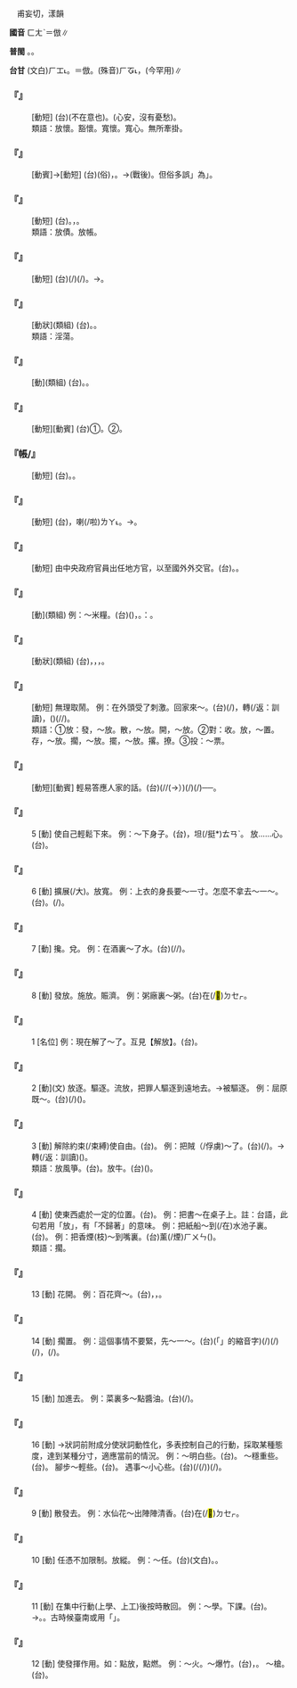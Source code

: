 
=={{ruby|放|ㄈㄤˋ}}==

　甫妄切，漾韻

'''國音''' <rt>ㄈㄤˋ</rt>{{ruby|。|ㄈㄤˇ}}＝倣∥

'''普閩''' {{ruby|(文)|ㄏㆲ˪}}。{{ruby|(白)|ㄅㄤ˪}}。

'''台甘''' (文白)<rt>ㄏㆲ˪</rt>。{{ruby|(語)|ㄅㄤ˪}}{{ruby|。|ㄏㆲˋ}}＝倣。(殊音)<rt>ㄏㆧ˪</rt>，{{ruby|放|ㄏㆧ˪}}{{ruby|嚇|ㄏㄧㆩㆷ}}(今罕用)∥

    

==='''『{{ruby|放|ㄈㄤˋ}}{{ruby|心|ㄒㄧㄣ}}』'''===
: [動短] (台){{ruby|放|ㄏㆲ˪}}{{ruby|心|ㄒㄧㆬ}}(不在意也)。{{ruby|安|ㄢ}}{{ruby|心|ㄒㄧㆬ}}(心安，沒有憂愁)。
:類語：放懷。豁懷。寬懷。寬心。無所牽掛。
:
    

==='''『{{ruby|放|ㄈㄤˋ}}{{ruby|假|ㄐㄧㄚˋ}}』'''===
: [動賓]→[動短] (台)(俗){{ruby|放|ㄅㄤ˪}}{{ruby|假|ㄍㆤ˪}}，{{ruby|放|ㄅㄤ˪}}{{ruby|暇|ㄏㆤ˫}}。→{{ruby|放|ㄏㆲ˪}}{{ruby|假|ㄍㄚ˪}}(戰後)。但俗多誤{{ruby|「|ㄍㄚ˪}}」為{{ruby|「|ㄍㄚˋ}}」。
    

==='''『{{ruby|放|ㄈㄤˋ}}{{ruby|款|ㄎㄨㄢˇ}}』'''===
: [動短] (台){{ruby|放|ㄏㆲ˪}}{{ruby|款|ㄎㄨㄢˋ}}{{ruby|/|ㄎㄨㆩˋ}}。{{ruby|提|ㄊㆤㆷ}}{{ruby|錢|ㄐㆪˊ}}{{ruby|借|ㄐㄧㄜㆷ}}{{ruby|別|ㄅㄚㆵ ͘}}{{ruby|人|ㄌㄤˊ}}{{ruby|用|ㄧㄥ˫}}{{ruby|/|ㄧㆲ˫}}，{{ruby|收|ㄒㄧㄨ}}{{ruby|利|ㄌㄧ˫}}{{ruby|息|ㄒㄧㆤㆶ}}。
:類語：放債。放帳。
:
    

==='''『{{ruby|放|ㄈㄤˋ}}{{ruby|牛|ㄋㄧㄡˊ}}』'''===
: [動短] (台){{ruby|牽|ㄎㄢ}}{{ruby|牛|ㆣㄨˊ}}{{ruby|去|ㄎㄧ˪}}{{ruby|草|ㄘㄠˋ}}{{ruby|埔|ㄅㆦ}}(/{{ruby|牛|ㆣㄨˊ}}{{ruby|埔|ㄅㆦ}}){{ruby|飼|ㄑㄧ˫}}(/{{ruby|食|ㄐㄧㄚㆷ ͘}}){{ruby|草|ㄘㄠˋ}}。→{{ruby|顧|ㄍㆦ˪}}{{ruby|牛|ㆣㄨˊ}}。
    

==='''『{{ruby|放|ㄈㄤˋ}}{{ruby|縱|ㄗㄨㄥˋ}}』'''===
: [動狀](類組) (台){{ruby|放|ㄏㆲ˪}}{{ruby|縱|ㄑㄧㆲ˪}}。{{ruby|浪|ㄌㆲ˫}}{{ruby|蕩|ㄉㆲ˫}}。
:類語：淫蕩。
:
    

==='''『{{ruby|放|ㄈㄤˋ}}{{ruby|任|ㄖㄣˋ}}』'''===
: [動](類組) (台){{ruby|據|ㄍㄨ˪}}{{ruby|/|ㄍㄧ˪}}{{ruby|在|ㄗㄞ˫}}{{ruby|人|ㄌㄤˊ}}{{ruby|去|ㄎㄧ˪}}。{{ruby|無|ㆠㄜˊ}}{{ruby|去|ㄎㄧ˪}}{{ruby|管|ㄍㄨㄢˋ}}{{ruby|束|ㄙㆦㆶ}}。
    

==='''『{{ruby|放|ㄈㄤˋ}}{{ruby|哨|ㄕㄠˋ}}』'''===
: [動短][動賓] (台)①{{ruby|派|ㄆㄞ˪}}{{ruby|警|ㄍㄧㄥ˪}}{{ruby|←|ㄍㄧㄥˋ}}{{ruby|衛|ㄨㆤ˫}}{{ruby|顧|ㄍㆦ˪}}{{ruby|門|ㄇㆭˊ}}{{ruby|頭|ㄊㄠˊ}}。②{{ruby|當|ㄉㆭ}}{{ruby|衛|ㄨㆤ˫}}{{ruby|兵|ㄅㄧㄥ}}{{ruby|站|ㄉㄧㆰ˪}}{{ruby|門|ㄇㆭˊ}}{{ruby|頭|ㄊㄠˊ}}{{ruby|警|ㄍㄧㄥˋ}}{{ruby|戒|ㄍㄞ˪}}{{ruby|出|ㄘㄨㆵ}}{{ruby|入|ㆢㄧㆴ ͘}}{{ruby|/|ㄌㄧㆴ}}{{ruby|丌|ㆤ}}{{ruby|人|ㄌㄧㄣˊ}}{{ruby|/|ㆢㄧㄣˊ}}{{ruby|物|ㆠㄨㆵ ͘}}。
    

==='''『{{ruby|放|ㄈㄤˋ}}帳/{{ruby|賬|ㄓㄤˋ}}』'''===
: [動短] (台){{ruby|付|ㄏㆦ˫}}{{ruby|人|ㄌㄤˊ}}{{ruby|賒|ㄒㄧㄚ}}{{ruby|帳|ㄒㄧㄠ˪}}。{{ruby|先|ㄒㄧㄥ}}{{ruby|交|ㄍㄠ}}{{ruby|貨|ㄏㆤ˪}}{{ruby|/|ㄏㄨㆤ˪}}{{ruby|以|ㄧˋ}}{{ruby|後|ㄠ˫}}{{ruby|另|ㄌㄧㄥ˫}}{{ruby|日|ㆢㄧㆵ ͘}}{{ruby|/|ㄌㄧㆵ ͘}}{{ruby|收|ㄒㄧㄨ}}{{ruby|帳|ㄒㄧㄠ˪}}。
    

==='''『{{ruby|放|ㄈㄤˋ}}{{ruby|晴|ㄑㄧㄥˊ}}{{ruby|兒|ㄦ}}』'''===
: [動短] (台){{ruby|雨|ㄏㆦ˫}}{{ruby|落|ㄌㄜㆷ ͘}}{{ruby|煞|ㄙㄨㄚㆷ}}，{{ruby|天|ㄊㆪ}}{{ruby|晴|ㄗㆥˊ}}喇(/啦)<rt>ㄌㄚ˪</rt>。→{{ruby|大|ㄉㄨㄚ˫}}{{ruby|好|ㄏㆦˋ}}{{ruby|/|ㄏㄜˋ}}{{ruby|天|ㄊㆪ}}。
    

==='''『{{ruby|外|ㄨㄞˋ}}{{ruby|放|ㄈㄤˋ}}』'''===
: [動短] 由中央政府官員出任地方官，以至國外外交官。(台){{ruby|外|ㆣㄨㄚ˫}}{{ruby|放|ㄏㆲ˪}}。{{ruby|派|ㄆㄞ˪}}{{ruby|出|ㄘㄨㆵ}}{{ruby|外|ㆣㄨㄚ˫}}{{ruby|國|ㄍㆦㆶ}}{{ruby|服|ㄏㆦㆶ ͘}}{{ruby|務|ㆠㄨ˫}}。
    

==='''『{{ruby|發|ㄈㄚ}}{{ruby|放|ㄈㄤˋ}}』'''===
: [動](類組) 例：～米糧。(台)({{ruby|政|ㄐㄧㄥ˪}}{{ruby|府|ㄏㄨˋ}}{{ruby|機|ㄍㄧ}}{{ruby|構|ㄍㆦ˪}}{{ruby|撥|ㄅㄨㄚㆷ}}{{ruby|財|ㄗㄞˊ}}{{ruby|物|ㆠㄨㆵ ͘}}{{ruby|付|ㄏㆦ˫}}{{ruby|一|ㄐㄧㆵ ͘}}{{ruby|批|ㄆㆤ}}{{ruby|/|ㄆㄨㆤ}}{{ruby|人|ㄌㄤˊ}})，{{ruby|叫|ㄍㄧㄜ˪}}{{ruby|做|ㄗㄨㆤ˪}}{{ruby|/|ㄗㄜ˪}}{{ruby|發|ㄏㄨㄚㆵ}}{{ruby|放|ㄏㆲ˪}}。{{ruby|像|ㄑㄧㆫ˫}}{{ruby|/|ㄑㄧㆧ˫}}{{ruby|講|ㄍㆲˋ}}{{ruby|→|ㄍㆲ}}：{{ruby|配|ㄆㆤ˪}}{{ruby|/|ㄆㄨㆤ˪}}{{ruby|給|ㄍㄧㆴ}}。
    

==='''『{{ruby|放|ㄈㄤˋ}}{{ruby|肆|ㄙˋ}}』'''===
: [動狀](類組) (台){{ruby|對|ㄉㄨㄧ˪}}{{ruby|人|ㄌㄤˊ}}{{ruby|傷|ㄒㄧㆫ}}{{ruby|/|ㄒㄧㆧ}}{{ruby|過|ㄍㆤ˪}}{{ruby|/|ㄍㄨㆤ˪}}{{ruby|隨|ㄙㄨㄧˊ}}{{ruby|便|ㄅㄧㄢ˫}}，{{ruby|太|ㄊㄞ˪}}{{ruby|無|ㆠㄜˊ}}{{ruby|拘|ㄎㄨ}}{{ruby|束|ㄙㆦㆶ}}，{{ruby|無|ㆠㄜˊ}}{{ruby|大|ㄉㄨㄚ˫}}{{ruby|無|ㆠㄜˊ}}{{ruby|細|ㄙㄨㆤ˪}}{{ruby|/|ㄙㆤ˪}}，{{ruby|無|ㆠㄜˊ}}{{ruby|禮|ㄌㆤˋ}}{{ruby|數|ㄙㆦ˪}}。
    

==='''『{{ruby|放|ㄈㄤˋ}}{{ruby|刺|ㄘˋ}}{{ruby|兒|ㄦ}}』'''===
: [動短] 無理取鬧。 例：在外頭受了刺激。回家來～。(台){{ruby|在|ㄗㄞ˫}}{{ruby|→|ㄉㄧ˫}}{{ruby|外|ㆣㄨㄚ˫}}{{ruby|面|ㆠㄧㄣ˫}}{{ruby|付|ㄏㆦ˫}}{{ruby|人|ㄌㄤˊ}}{{ruby|激|ㄍㄧㆤㆶ}}{{ruby|氣|ㄎㄧ˪}}(/{{ruby|受|ㄒㄧㄨ˫}}{{ruby|刺|ㄑㆪ˪}}{{ruby|激|ㄍㄧㆤㆶ}})，轉(/返：訓讀){{ruby|·|ㄉㆭˋ}}{{ruby|來|·ㄌㄞˊ}}{{ruby|厝|ㄘㄨ˪}}{{ruby|裏|ㄋㄧㆷ}}{{ruby|/|ㄌㄧㄣ˪}}，({{ruby|遷|ㄑㄧㄢ}}{{ruby|怒|ㄋㆦ˫}}){{ruby|烏|ㆦ}}{{ruby|白|ㄅㆤㆷ ͘}}{{ruby|罵|ㄇㆤ˫}}{{ruby|/|ㄇㄚ˫}}(/{{ruby|刺|ㄑㄧ˪}}{{ruby|刺|ㄑㄧ˪}}{{ruby|夯|ㆣㄧㄚˊ}}{{ruby|夯|ㆣㄧㄚˊ}}/{{ruby|<mark>&#xffe60;</mark>|ㄘㄨㆩ}}{{ruby|刺|ㄑㄧ˪}}{{ruby|刺|ㄑㄧ˪}})。
:類語：①放：發，～放。散，～放。開，～放。②對：收。放，～置。存，～放。擱，～放。擺，～放。撂。撩。③投：～票。
:
    

==='''『{{ruby|放|ㄈㄤˋ}}{{ruby|響|ㄒㄧㄤˇ}}{{ruby|砲|ㄆㄠˋ}}』'''===
: [動短][動賓] 輕易答應人家的話。(台){{ruby|合|ㄍㄚㆴ}}{{ruby|人|ㄌㄤˊ}}{{ruby|講|ㄍㆲˋ}}{{ruby|→|ㄍㆲ}}{{ruby|話|ㄨㆤ˫}}{{ruby|隨|ㄙㄨㄧˊ}}{{ruby|便|ㄅㄧㄢ˫}}{{ruby|答|ㄉㄚㆷ}}{{ruby|應|ㄧㄥ˪}}(/{{ruby|濫|ㄌㆰ˫}}{{ruby|使|ㄙㄨˋ}}{{ruby|答|ㄉㄚㆷ}}{{ruby|應|ㄧㄥ˪}}/{{ruby|逐|ㄉㄚㆶ ͘}}{{ruby|項|ㄏㄤ˫}}{{ruby|好|ㄏㄜˋ}}{{ruby|便|ㄅㄧㄢ}}(→{{ruby|味|ㆠㄧ˫}}）{{ruby|是|ㄒㄧ˫}}){{ruby|後|ㄠ˫}}{{ruby|來|ㄌㄞˊ}}{{ruby|會|ㄨㆤ˫}}{{ruby|/|ㆤ˫}}{{ruby|有|ㄨ˫}}{{ruby|費|ㄏㄨㄧ˪}}{{ruby|氣|ㄎㄧ˪}}{{ruby|丌|ㆤ}}{{ruby|載|ㄉㄞ˫}}(/{{ruby|戴|ㄉㄞ˪}}){{ruby|事|ㄐㄧ˪}}(/{{ruby|事|ㄉㄞ˫}}{{ruby|情|ㄐㄧ˪}})──{{ruby|麻|ㄇㄚˊ}}{{ruby|煩|ㄏㄨㄢˊ}}。
    

==='''『{{ruby|放|ㄈㄤˋ}}』'''===
:5  [動] 使自己輕鬆下來。 例：～下身子。(台){{ruby|倒|ㄉㄜ˪}}{{ruby|落|ㄌㄜㆷ ͘}}{{ruby|眠|ㆠㄧㄣˊ}}{{ruby|床|ㄘㆭˊ}}，{{ruby|倒|ㄉㄜ˪}}坦(/挺*)<rt>ㄊㄢˋ</rt>{{ruby|橫|ㄏㄨㆪˊ}}{{ruby|/|ㄏㄨㆮˊ}}。  放……心。(台){{ruby|安|ㄢ}}{{ruby|心|ㄒㄧㆬ}}。
    

==='''『{{ruby|放|ㄈㄤˋ}}』'''===
:6  [動] 擴展(/大)。放寬。 例：上衣的身長要～一寸。怎麼不拿去～一～。(台){{ruby|放|ㄅㄤ˪}}。{{ruby|放|ㄅㄤ˪}}{{ruby|闊|ㄎㄨㄚㆷ}}(/{{ruby|長|ㄉㆭˊ}})。
    

==='''『{{ruby|放|ㄈㄤˋ}}』'''===
:7  [動] 攙。兌。 例：在酒裏～了水。(台){{ruby|酒|ㄐㄧㄨˋ}}{{ruby|透|ㄊㄠ˪}}(/{{ruby|參|ㄘㆰ}}/{{ruby|攙|ㄘㆰ}}){{ruby|水|ㄗㄨㄧˋ}}。
    

==='''『{{ruby|放|ㄈㄤˋ}}』'''===
:8  [動] 發放。施放。賑濟。 例：粥廠裏～粥。(台){{ruby|粥|ㄐㄧㆦㆶ}}{{ruby|廠|ㄑㄧㆧˋ}}在(/<mark>&#xf9549;</mark>)<rt>ㄉㆤㆷ</rt>{{ruby|分|ㄅㄨㄣ}}{{ruby|糜|ㄇㄨㄞˊ}}{{ruby|/|ㆠㆤˊ}}{{ruby|付|ㄏㆦ˫}}{{ruby|人|ㄌㄤˊ}}。
    

==='''『{{ruby|放|ㄈㄤˋ}}』'''===
:1  [名位] 例：現在解了～了。互見【解放】。(台){{ruby|現|ㄏㄧㄢ˫}}{{ruby|在|ㄗㄞ˫}}{{ruby|解|ㄍㄞˋ}}{{ruby|了|ㄌㄧㄠˋ}}{{ruby|放|ㄅㄤ˪}}{{ruby|了|ㄌㄧㄠˋ}}。
    

==='''『{{ruby|放|ㄈㄤˋ}}』'''===
:2  [動](文) 放逐。驅逐。流放，把罪人驅逐到遠地去。→被驅逐。 例：屈原既～。(台){{ruby|屈|ㄎㄨㆵ}}{{ruby|原|ㆣㄨㄢˊ}}{{ruby|既|ㄍㄧ˪}}{{ruby|已|ㄧˋ}}(/{{ruby|既|ㄍㄧ˪}}{{ruby|然|ㆢㄧㄢˊ}}{{ruby|/|ㄌㄧㄢˊ}})({{ruby|被|ㄅㄧ˫}}){{ruby|驅|ㄎㄨ}}{{ruby|逐|ㄉㄧㆦㆶ ͘}}{{ruby|了|ㄌㄧㄠˋ}}{{ruby|後|ㄠ˫}}。
    

==='''『{{ruby|放|ㄈㄤˋ}}』'''===
:3  [動] 解除約束(/束縛)使自由。(台){{ruby|放|ㄅㄤ˪}}{{ruby|付|ㄏㆦ˫}}{{ruby|伊|·ㄧ}}{{ruby|去|ㄎㄧ˪}}。 例：把賊（/俘虜)～了。(台){{ruby|將|ㄐㄧㆲ}}{{ruby|賊|ㄘㄚㆵ}}{{ruby|仔|ㄚ}}(/{{ruby|俘|ㄏㄨ}}{{ruby|虜|ㄌㆦˋ}}){{ruby|放|ㄅㄤ˪}}{{ruby|去|ㄎㄧ˪}}。→{{ruby|放|ㄅㄤ˪}}{{ruby|付|ㄏㆦ˫}}{{ruby|賊|ㄘㄚㆵ}}{{ruby|仔|ㄚ}}轉(/返：訓讀){{ruby|·|ㄉㆭˋ}}{{ruby|去|·ㄎㄧ˪}}({{ruby|無|ㆠㄜˊ}}{{ruby|<mark>&#xffa49;</mark>|ㆠㆤㆷ}}{{ruby|/|ㆠㄨㆤㆷ}}{{ruby|責|ㄐㄧㆤㆶ}}{{ruby|備|ㄅㄧ˫}}{{ruby|伊|·ㄧ}})。
:類語：放風箏。(台){{ruby|放|ㄅㄤ˪}}{{ruby|風|ㄏㆲ}}{{ruby|吹|ㄘㄨㆤ}}{{ruby|/|ㄘㆤ}}。放牛。(台){{ruby|放|ㄅㄤ˪}}{{ruby|牛|ㆣㄨˊ}}{{ruby|去|·ㄎㄧ˪}}{{ruby|食|ㄐㄧㄚㆷ ͘}}{{ruby|草|ㄘㄠˋ}}({{ruby|但|ㄉㄢ˫}}{{ruby|亦|ㄧㄚㆷ ͘}}{{ruby|著|ㄉㄧㄜㆷ}}{{ruby|顧|ㄍㆦ˪}}{{ruby|咧|ㄌㆤ˪}})。
:
    

==='''『{{ruby|放|ㄈㄤˋ}}』'''===
:4  [動] 使東西處於一定的位置。(台){{ruby|囥|ㄎㆭ˪}}。 例：把書～在桌子上。註：台語，此句若用「放」，有「不歸著」的意味。 例：把紙船～到(/在)水池子裏。(台){{ruby|將|ㄐㄧㆲ}}{{ruby|紙|ㄗㄨㄚˋ}}{{ruby|船|ㄗㄨㄣˊ}}{{ruby|下|ㄏㆤ˫}}{{ruby|落|ㄌㄜㆷ ͘}}{{ruby|去|·ㄎㄧ˪}}{{ruby|水|ㄗㄨㄧˋ}}{{ruby|窟|ㄎㄨㆵ}}{{ruby|仔|ㄚ}}{{ruby|裏|ㄌㄧㄣ˪}}。 例：把香煙(枝)～到嘴裏。(台)薰(/煙)<rt>ㄏㄨㄣ</rt>({{ruby|枝|ㄍㄧ}}){{ruby|咬|ㄍㄚ˫}}{{ruby|站|ㄉㄧㆰ˪}}{{ruby|嘴|ㄘㄨㄧ˪}}{{ruby|內|ㄌㄞ˫}}。
:類語：擱。
:
    

==='''『{{ruby|放|ㄈㄤˋ}}』'''===
:13  [動] 花開。 例：百花齊～。(台){{ruby|各|ㄍㆦㆶ}}{{ruby|種|ㄐㄧㆲˋ}}{{ruby|花|ㄏㆤ}}{{ruby|/|ㄏㄨㆤ}}{{ruby|做|ㄗㄨㆤ˪}}{{ruby|/|ㄗㄜ˪}}{{ruby|一|ㄐㄧㆵ ͘}}{{ruby|時|ㄒㄧˊ}}{{ruby|開|ㄎㄨㄧ}}，{{ruby|競|ㄍㄧㄥ˪}}{{ruby|艷|ㄧㆰ˫}}，{{ruby|並|ㄆㄧㄥ˫}}{{ruby|<mark>&#xffad0;</mark>|ㄙㄨㄧˋ}}。
    

==='''『{{ruby|放|ㄈㄤˋ}}』'''===
:14  [動] 擱置。 例：這個事情不要緊，先～一～。(台){{ruby|<mark>&#xffb50;</mark>|ㄐㄧㆵ}}(「{{ruby|此|ㄐㄧˋ}}{{ruby|一|ㄐㄧㆵ ͘}}」的縮音字)(/{{ruby|此|ㄐㄧㆵ}}){{ruby|個|ㆤˊ}}{{ruby|載|ㄉㄞ˫}}(/{{ruby|戴|ㄉㄞ˪}}){{ruby|事|ㄐㄧ˪}}(/{{ruby|事|ㄉㄞ˫}}{{ruby|情|ㄐㄧ˪}}){{ruby|無|ㆠㄜˊ}}{{ruby|要|ㄧㄠ˪}}{{ruby|緊|ㄍㄧㄣˋ}}，{{ruby|且|ㄑㄧㄚˋ}}{{ruby|放|ㄅㄤ˪}}{{ruby|囥|ㄎㆭ˪}}(/{{ruby|下|ㄏㆤ˫}}){{ruby|咧|ㄌㆤ˪}}。
    

==='''『{{ruby|放|ㄈㄤˋ}}』'''===
:15  [動] 加進去。 例：菜裏多～點醬油。(台){{ruby|菜|ㄘㄞ˪}}{{ruby|湯|ㄊㆭ˫}}{{ruby|加|ㄍㆤ}}{{ruby|下|ㄏㆤ˫}}(/{{ruby|參|ㄘㆰ}}){{ruby|一|ㄐㄧㆵ ͘}}{{ruby|點|ㄉㄧㆰˋ}}{{ruby|仔|ㄚ}}{{ruby|豆|ㄉㄠ˫}}{{ruby|油|ㄧㄨˊ}}。
    

==='''『{{ruby|放|ㄈㄤˋ}}』'''===
:16  [動] →狀詞前附成分使狀詞動性化，多表控制自己的行動，採取某種態度，達到某種分寸，適應當前的情況。 例：～明白些。(台){{ruby|較|ㄎㄚㆷ}}{{ruby|知|ㄗㆮ}}{{ruby|輕|ㄎㄧㄣ}}{{ruby|重|ㄉㄤ˫}}{{ruby|咧|ㄌㆤ˪}}。 ～穩重些。(台){{ruby|較|ㄎㄚㆷ}}{{ruby|自|ㄗㄨ˫}}{{ruby|在|ㄗㄞ˫}}{{ruby|咧|ㄌㆤ˪}}。 腳步～輕些。(台){{ruby|較|ㄎㄚㆷ}}{{ruby|寬|ㄎㄨㄢ}}{{ruby|→|ㄎㄨㆩ}}{{ruby|仔|ㄚ}}{{ruby|行|ㄍㄧㆩˊ}}{{ruby|咧|ㄌㆤ˪}}。 遇事～小心些。(台){{ruby|凡|ㄏㄨㄢ˫}}{{ruby|事|ㄙㄨ˫}}(/{{ruby|凡|ㄏㄨㄢˊ}}{{ruby|載|ㄉㄞ˫}}(/{{ruby|戴|ㄉㄞ˪}}){{ruby|事|ㄉㄞ˫}}{{ruby|情|ㄐㄧ˪}}){{ruby|著|ㄉㄧㄜㆷ}}{{ruby|較|ㄎㄚㆷ}}{{ruby|細|ㄙㄨㆤ˪}}{{ruby|/|ㄙㆤ˪}}{{ruby|膩|ㆢㄧ˫}}{{ruby|/|ㄌㄧ˫}}(/{{ruby|小|ㄒㄧㄜˋ}}{{ruby|心|ㄒㄧㆬ}}){{ruby|咧|ㄌㆤ˪}}。
    

==='''『{{ruby|放|ㄈㄤˋ}}』'''===
:9  [動] 散發去。 例：水仙花～出陣陣清香。(台){{ruby|水|ㄗㄨㄧˋ}}{{ruby|仙|ㄒㄧㄢ}}{{ruby|花|ㄏㄨㆤ}}{{ruby|一|ㄧㆵ}}{{ruby|直|ㄉㄧㆵ ͘}}在(/<mark>&#xf9549;</mark>)<rt>ㄉㆤㆷ</rt>{{ruby|芳|ㄆㄤ}}。
    

==='''『{{ruby|放|ㄈㄤˋ}}』'''===
:10  [動] 任憑不加限制。放縱。 例：～任。(台){{ruby|放|ㄏㆲ˪}}{{ruby|任|ㄌㄧㆬ˫}}(文白)。{{ruby|據|ㄍㄧ˪}}{{ruby|/|ㄍㄨ˪}}{{ruby|在|ㄗㄞ˫}}{{ruby|伊|ㄧ}}{{ruby|去|ㄎㄧ˪}}。
    

==='''『{{ruby|放|ㄈㄤˋ}}』'''===
:11  [動] 在集中行動(上學、上工)後按時散回。 例：～學。下課。(台){{ruby|放|ㄅㄤ˪}}{{ruby|學|ㄜㆷ ͘}}。→{{ruby|下|ㄏㄚ˫}}{{ruby|課|ㄎㄜ˪}}。{{ruby|放|ㄅㄤ˪}}{{ruby|假|ㄍㄚ˪}}{{ruby|/|ㄍㆤ˪}}。古時候臺南或用「{{ruby|放|ㄅㄤ˪}}{{ruby|暇|ㄏㆤ˫}}」。
    

==='''『{{ruby|放|ㄈㄤˋ}}』'''===
:12  [動] 使發揮作用。如：點放，點燃。 例：～火。～爆竹。(台){{ruby|放|ㄅㄤ˪}}{{ruby|火|ㄏㄨㆤˋ}}{{ruby|/|ㄏㆤˋ}}{{ruby|/|ㄏㄜˋ}}，{{ruby|放|ㄅㄤ˪}}{{ruby|炮|ㄆㄠ˪}}{{ruby|仔|ㄚ}}。 ～槍。(台){{ruby|放|ㄅㄤ˪}}{{ruby|銃|ㄑㄧㄥ˪}}。
    
